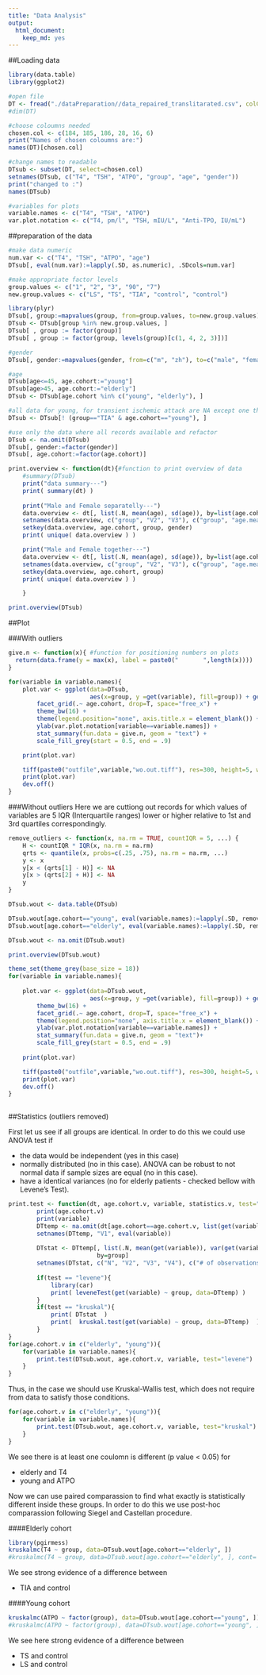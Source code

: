 ```yaml
---
title: "Data Analysis"
output: 
  html_document: 
    keep_md: yes
---
```

##Loading data

```r
library(data.table)
library(ggplot2)

#open file
DT <- fread("./dataPreparation//data_repaired_translitarated.csv", colClasses=rep("character", 977))
#dim(DT)

#choose coloumns needed
chosen.col <- c(184, 185, 186, 28, 16, 6) 
print("Names of chosen coloumns are:")
names(DT)[chosen.col]

#change names to readable
DTsub <- subset(DT, select=chosen.col) 
setnames(DTsub, c("T4", "TSH", "ATPO", "group", "age", "gender"))
print("changed to :")
names(DTsub)

#variables for plots
variable.names <- c("T4", "TSH", "ATPO")
var.plot.notation <- c("T4, pm/l", "TSH, mIU/L", "Anti-TPO, IU/mL")
```

##preparation of the data

```r
#make data numeric
num.var <- c("T4", "TSH", "ATPO", "age")
DTsub[, eval(num.var):=lapply(.SD, as.numeric), .SDcols=num.var]

#make appropriate factor levels
group.values <- c("1", "2", "3", "90", "7")
new.group.values <- c("LS", "TS", "TIA", "control", "control")

library(plyr)
DTsub[, group:=mapvalues(group, from=group.values, to=new.group.values)]
DTsub <- DTsub[group %in% new.group.values, ]
DTsub[ , group := factor(group)]
DTsub[ , group := factor(group, levels(group)[c(1, 4, 2, 3)])]

#gender
DTsub[, gender:=mapvalues(gender, from=c("m", "zh"), to=c("male", "female"))]

#age
DTsub[age<=45, age.cohort:="young"]
DTsub[age>45, age.cohort:="elderly"]
DTsub <- DTsub[age.cohort %in% c("young", "elderly"), ]

#all data for young, for transient ischemic attack are NA except one that is 0. So we do not use them
DTsub <- DTsub[! (group=="TIA" & age.cohort=="young"), ]

#use only the data where all records available and refactor
DTsub <- na.omit(DTsub)
DTsub[, gender:=factor(gender)]
DTsub[, age.cohort:=factor(age.cohort)]

```

```r
print.overview <- function(dt){#function to print overview of data
    #summary(DTsub)
    print("data summary---")
    print( summary(dt) )
        
    print("Male and Female separatelly---")
    data.overview <- dt[, list(.N, mean(age), sd(age)), by=list(age.cohort, group, gender)]
    setnames(data.overview, c("group", "V2", "V3"), c("group", "age.mean", "age.sd"))
    setkey(data.overview, age.cohort, group, gender)
    print( unique( data.overview ) )

    print("Male and Female together---")
    data.overview <- dt[, list(.N, mean(age), sd(age)), by=list(age.cohort, group)]
    setnames(data.overview, c("group", "V2", "V3"), c("group", "age.mean", "age.sd"))
    setkey(data.overview, age.cohort, group)
    print( unique( data.overview ) )

    }

print.overview(DTsub)
```


##Plot

###With outliers
```r
give.n <- function(x){ #function for positioning numbers on plots
  return(data.frame(y = max(x), label = paste0("       ",length(x))))
}

for(variable in variable.names){
    plot.var <- ggplot(data=DTsub,
                       aes(x=group, y =get(variable), fill=group)) + geom_boxplot() +
        facet_grid(.~ age.cohort, drop=T, space="free_x") +
        theme_bw(16) +
        theme(legend.position="none", axis.title.x = element_blank()) + 
        ylab(var.plot.notation[variable==variable.names]) +
        stat_summary(fun.data = give.n, geom = "text") +
        scale_fill_grey(start = 0.5, end = .9)

    print(plot.var)

    tiff(paste0("outfile",variable,"wo.out.tiff"), res=300, height=5, width=6.80, units="in")
    print(plot.var)
    dev.off()    
}

```
 
 
###Without outliers
Here we are cuttiong out records for which values of variables are 5 IQR (Interquartile ranges) lower or higher relative to 1st and 3rd quartiles correspondingly.

```r
remove_outliers <- function(x, na.rm = TRUE, countIQR = 5, ...) {
    H <- countIQR * IQR(x, na.rm = na.rm)
    qrts <- quantile(x, probs=c(.25, .75), na.rm = na.rm, ...)
    y <- x
    y[x < (qrts[1] - H)] <- NA
    y[x > (qrts[2] + H)] <- NA
    y
}

DTsub.wout <- data.table(DTsub)

DTsub.wout[age.cohort=="young", eval(variable.names):=lapply(.SD, remove_outliers), .SDcols=variable.names]
DTsub.wout[age.cohort=="elderly", eval(variable.names):=lapply(.SD, remove_outliers), .SDcols=variable.names]

DTsub.wout <- na.omit(DTsub.wout)
```

```r
print.overview(DTsub.wout)
```

```r
theme_set(theme_grey(base_size = 18))
for(variable in variable.names){
    
    plot.var <- ggplot(data=DTsub.wout,
                       aes(x=group, y =get(variable), fill=group)) + geom_boxplot() +
        theme_bw(16) +
        facet_grid(.~ age.cohort, drop=T, space="free_x") +
        theme(legend.position="none", axis.title.x = element_blank()) + 
        ylab(var.plot.notation[variable==variable.names]) +
        stat_summary(fun.data = give.n, geom = "text")+
        scale_fill_grey(start = 0.5, end = .9)
    
    print(plot.var)

    tiff(paste0("outfile",variable,"wo.out.tiff"), res=300, height=5, width=6.80, units="in")
    print(plot.var)
    dev.off()
}
    
```


##Statistics (outliers removed)

First let us see if all groups are identical. In order to do this we could use ANOVA test if  

 * the data would be independent (yes in this case)
 * normally distributed (no in this case). ANOVA can be robust to not normal data if sample sizes are equal (no in this case).
 * have a identical variances (no for elderly patients - checked bellow with Levene's Test).

```r
print.test <- function(dt, age.cohort.v, variable, statistics.v, test="kruskal"){
        print(age.cohort.v)
        print(variable)
        DTtemp <- na.omit(dt[age.cohort==age.cohort.v, list(get(variable), group)])
        setnames(DTtemp, "V1", eval(variable))
        
        DTstat <- DTtemp[, list(.N, mean(get(variable)), var(get(variable)), median(get(variable))), 
                         by=group]
        setnames(DTstat, c("N", "V2", "V3", "V4"), c("# of observations", "mean", "variance", "median"))
        
        if(test == "levene"){
            library(car)
            print( leveneTest(get(variable) ~ group, data=DTtemp) )
        }
        if(test == "kruskal"){
            print( DTstat  )    
            print(  kruskal.test(get(variable) ~ group, data=DTtemp)  )
        }
}
for(age.cohort.v in c("elderly", "young")){
    for(variable in variable.names){
        print.test(DTsub.wout, age.cohort.v, variable, test="levene")        
    }    
}
```

Thus, in the case we should use Kruskal-Wallis test, which does not require from data to satisfy those conditions.

```r
for(age.cohort.v in c("elderly", "young")){
    for(variable in variable.names){
        print.test(DTsub.wout, age.cohort.v, variable, test="kruskal")        
    }    
}


```

We see there is at least one coulomn is different (p value < 0.05) for

 * elderly and T4
 * young and ATPO

Now we can use paired comparassion to find what exactly is statistically different inside these groups.
In order to do this we use post-hoc comparassion following Siegel and Castellan procedure.

####Elderly cohort
```r
library(pgirmess)
kruskalmc(T4 ~ group, data=DTsub.wout[age.cohort=="elderly", ])
#kruskalmc(T4 ~ group, data=DTsub.wout[age.cohort=="elderly", ], cont='two-tailed')

```
We see strong evidence of a difference between

 * TIA and control
  
####Young cohort
```r
kruskalmc(ATPO ~ factor(group), data=DTsub.wout[age.cohort=="young", ])
#kruskalmc(ATPO ~ factor(group), data=DTsub.wout[age.cohort=="young", ], cont='two-tailed')

```

We see here strong evidence of a difference between

 * TS and control
 * LS and control